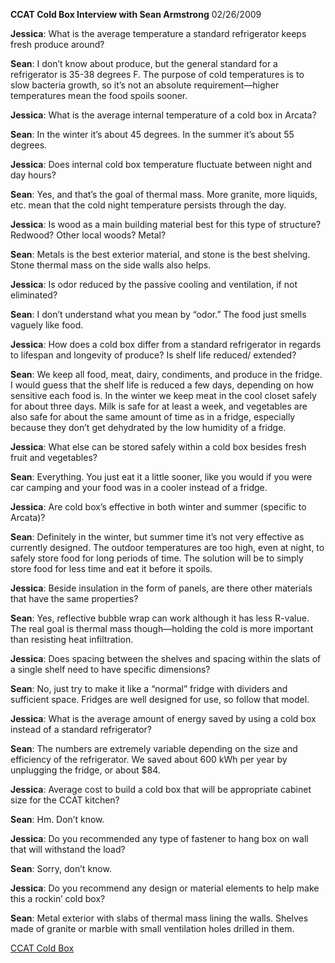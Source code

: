 '''CCAT Cold Box Interview with Sean Armstrong''' 02/26/2009

'''Jessica''':  What is the average temperature a standard refrigerator keeps fresh produce around?  

'''Sean''':     I don’t know about produce, but the general standard for a refrigerator is 35-38 degrees F. The purpose of cold temperatures is to slow bacteria growth, so it’s not an
absolute requirement—higher temperatures mean the food
spoils sooner.

'''Jessica''':  What is the average internal temperature of a cold box in Arcata?

'''Sean''':     In the winter it’s about 45 degrees. In the summer it’s about 55 degrees.   

'''Jessica''':  Does internal cold box temperature fluctuate between night and day hours?

'''Sean''':     Yes, and that’s the goal of thermal mass. More granite, more liquids, etc. mean that the cold night temperature persists through the day.

'''Jessica''':  Is wood as a main building material best for this type of structure? Redwood? Other local woods? Metal?

'''Sean''':     Metals is the best exterior material, and stone is the best shelving. Stone thermal mass on the side walls also helps.

'''Jessica''':  Is odor reduced by the passive cooling and ventilation, if not eliminated?

'''Sean''':     I don’t understand what you mean by “odor.” The food just smells vaguely like food.

'''Jessica''':  How does a cold box differ from a standard refrigerator in regards to lifespan and longevity of produce? Is shelf life reduced/ extended?

'''Sean''':     We keep all food, meat, dairy, condiments, and produce in the fridge. I would guess that the shelf life is reduced a few days, depending on how sensitive each food is. In the winter we keep meat in the cool closet safely for about three days. Milk is safe for at least a week, and vegetables are also safe for about the same amount of time as in a fridge, especially because they don’t get dehydrated by the low humidity of a fridge.   

'''Jessica''':   What else can be stored safely within a cold box besides fresh fruit and vegetables?

'''Sean''':      Everything. You just eat it a little sooner, like you would if you were car camping and your food was in a cooler instead of a fridge.

'''Jessica''':   Are cold box’s effective in both winter and summer (specific to Arcata)? 

'''Sean''':      Definitely in the winter, but summer time it’s not very effective as currently designed. The outdoor temperatures are too high, even at night, to safely store food for long periods of time. The solution will be to simply store food for less time and eat it before it spoils.            

'''Jessica''':    Beside insulation in the form of panels, are there other materials that have the same properties? 

'''Sean''':       Yes, reflective bubble wrap can work although it has less R-value. The real goal is thermal mass though—holding the cold is more important than resisting heat infiltration.

'''Jessica''':    Does spacing between the shelves and spacing within the slats of a single shelf need to have specific dimensions?

'''Sean''':        No, just try to make it like a “normal” fridge with dividers and sufficient space. Fridges are well designed for use, so follow that model.

'''Jessica''':     What is the average amount of energy saved by using a cold box instead of a standard refrigerator?

'''Sean''':        The numbers are extremely variable depending on the size and efficiency of the refrigerator. We saved about 600 kWh per year by unplugging the fridge, or about $84.

'''Jessica''':     Average cost to build a cold box that will be appropriate cabinet size for the CCAT kitchen?

'''Sean''':        Hm. Don’t know.

'''Jessica''':     Do you recommended any type of fastener to hang box on wall that will withstand the load?

'''Sean''':        Sorry, don’t know.

'''Jessica''':     Do you recommend any design or material elements to help make this a rockin’ cold box?

'''Sean''':        Metal exterior with slabs of thermal mass lining the walls. Shelves made of granite or marble with small ventilation holes drilled in them.

[[CCAT Cold Box]]
{{catneeded}}